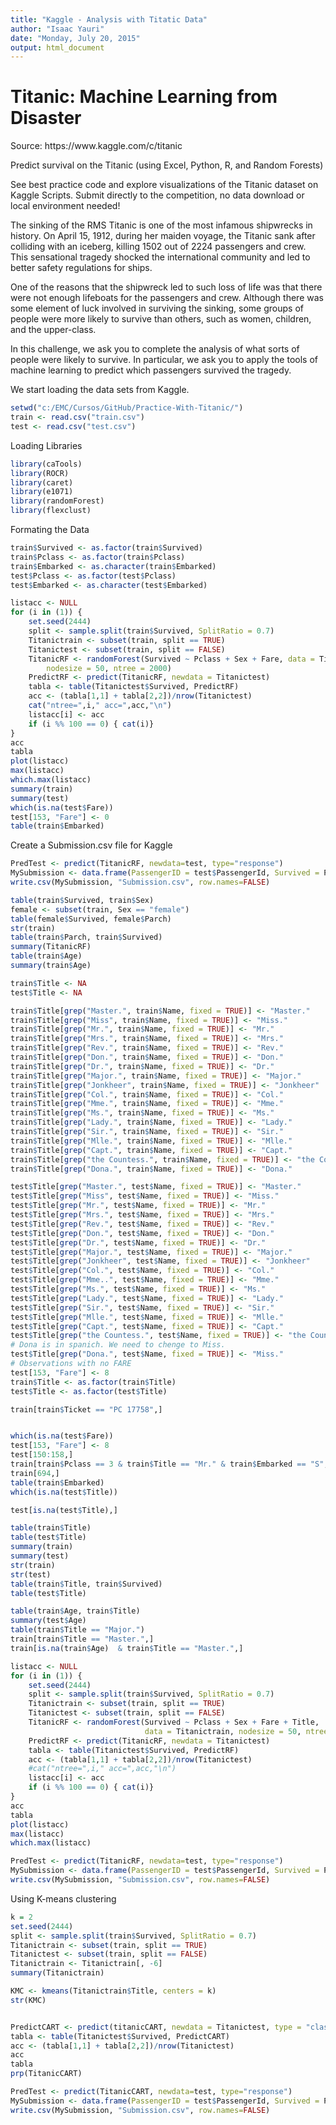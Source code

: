 ```yaml
---
title: "Kaggle - Analysis with Titatic Data"
author: "Isaac Yauri"
date: "Monday, July 20, 2015"
output: html_document
---
```


# Titanic: Machine Learning from Disaster

Source: https://www.kaggle.com/c/titanic

Predict survival on the Titanic (using Excel, Python, R, and Random Forests)

See best practice code and explore visualizations of the Titanic dataset on Kaggle Scripts. Submit directly to the competition, no data download or local environment needed!

The sinking of the RMS Titanic is one of the most infamous shipwrecks in history.  On April 15, 1912, during her maiden voyage, the Titanic sank after colliding with an iceberg, killing 1502 out of 2224 passengers and crew. This sensational tragedy shocked the international community and led to better safety regulations for ships.

One of the reasons that the shipwreck led to such loss of life was that there were not enough lifeboats for the passengers and crew. Although there was some element of luck involved in surviving the sinking, some groups of people were more likely to survive than others, such as women, children, and the upper-class.

In this challenge, we ask you to complete the analysis of what sorts of people were likely to survive. In particular, we ask you to apply the tools of machine learning to predict which passengers survived the tragedy.

We start loading the data sets from Kaggle.

```r
setwd("c:/EMC/Cursos/GitHub/Practice-With-Titanic/")
train <- read.csv("train.csv")
test <- read.csv("test.csv")
```

Loading Libraries

```r
library(caTools)
library(ROCR)
library(caret)
library(e1071)
library(randomForest)
library(flexclust)
```

Formating the Data

```r
train$Survived <- as.factor(train$Survived)
train$Pclass <- as.factor(train$Pclass)
train$Embarked <- as.character(train$Embarked)
test$Pclass <- as.factor(test$Pclass)
test$Embarked <- as.character(test$Embarked)
```

```r
listacc <- NULL
for (i in (1)) {
    set.seed(2444)
    split <- sample.split(train$Survived, SplitRatio = 0.7)
    Titanictrain <- subset(train, split == TRUE)
    Titanictest <- subset(train, split == FALSE)
    TitanicRF <- randomForest(Survived ~ Pclass + Sex + Fare, data = Titanictrain, 
        nodesize = 50, ntree = 2000)
    PredictRF <- predict(TitanicRF, newdata = Titanictest)
    tabla <- table(Titanictest$Survived, PredictRF)
    acc <- (tabla[1,1] + tabla[2,2])/nrow(Titanictest)
    cat("ntree=",i," acc=",acc,"\n")
    listacc[i] <- acc
    if (i %% 100 == 0) { cat(i)}
}
acc
tabla
plot(listacc)
max(listacc)
which.max(listacc)
summary(train)
summary(test)
which(is.na(test$Fare))
test[153, "Fare"] <- 0
table(train$Embarked)
```


Create a Submission.csv file for Kaggle

```r
PredTest <- predict(TitanicRF, newdata=test, type="response")
MySubmission <- data.frame(PassengerID = test$PassengerId, Survived = PredTest)
write.csv(MySubmission, "Submission.csv", row.names=FALSE)
```

```r
table(train$Survived, train$Sex)
female <- subset(train, Sex == "female")
table(female$Survived, female$Parch)
str(train)
table(train$Parch, train$Survived)
summary(TitanicRF)
table(train$Age)
summary(train$Age)
```

```r
train$Title <- NA
test$Title <- NA

train$Title[grep("Master.", train$Name, fixed = TRUE)] <- "Master."
train$Title[grep("Miss", train$Name, fixed = TRUE)] <- "Miss."
train$Title[grep("Mr.", train$Name, fixed = TRUE)] <- "Mr."
train$Title[grep("Mrs.", train$Name, fixed = TRUE)] <- "Mrs."
train$Title[grep("Rev.", train$Name, fixed = TRUE)] <- "Rev."
train$Title[grep("Don.", train$Name, fixed = TRUE)] <- "Don."
train$Title[grep("Dr.", train$Name, fixed = TRUE)] <- "Dr."
train$Title[grep("Major.", train$Name, fixed = TRUE)] <- "Major."
train$Title[grep("Jonkheer", train$Name, fixed = TRUE)] <- "Jonkheer"
train$Title[grep("Col.", train$Name, fixed = TRUE)] <- "Col."
train$Title[grep("Mme.", train$Name, fixed = TRUE)] <- "Mme."
train$Title[grep("Ms.", train$Name, fixed = TRUE)] <- "Ms."
train$Title[grep("Lady.", train$Name, fixed = TRUE)] <- "Lady."
train$Title[grep("Sir.", train$Name, fixed = TRUE)] <- "Sir."
train$Title[grep("Mlle.", train$Name, fixed = TRUE)] <- "Mlle."
train$Title[grep("Capt.", train$Name, fixed = TRUE)] <- "Capt."
train$Title[grep("the Countess.", train$Name, fixed = TRUE)] <- "the Countess."
train$Title[grep("Dona.", train$Name, fixed = TRUE)] <- "Dona."

test$Title[grep("Master.", test$Name, fixed = TRUE)] <- "Master."
test$Title[grep("Miss", test$Name, fixed = TRUE)] <- "Miss."
test$Title[grep("Mr.", test$Name, fixed = TRUE)] <- "Mr."
test$Title[grep("Mrs.", test$Name, fixed = TRUE)] <- "Mrs."
test$Title[grep("Rev.", test$Name, fixed = TRUE)] <- "Rev."
test$Title[grep("Don.", test$Name, fixed = TRUE)] <- "Don."
test$Title[grep("Dr.", test$Name, fixed = TRUE)] <- "Dr."
test$Title[grep("Major.", test$Name, fixed = TRUE)] <- "Major."
test$Title[grep("Jonkheer", test$Name, fixed = TRUE)] <- "Jonkheer"
test$Title[grep("Col.", test$Name, fixed = TRUE)] <- "Col."
test$Title[grep("Mme..", test$Name, fixed = TRUE)] <- "Mme."
test$Title[grep("Ms.", test$Name, fixed = TRUE)] <- "Ms."
test$Title[grep("Lady.", test$Name, fixed = TRUE)] <- "Lady."
test$Title[grep("Sir.", test$Name, fixed = TRUE)] <- "Sir."
test$Title[grep("Mlle.", test$Name, fixed = TRUE)] <- "Mlle."
test$Title[grep("Capt.", test$Name, fixed = TRUE)] <- "Capt."
test$Title[grep("the Countess.", test$Name, fixed = TRUE)] <- "the Countess."
# Dona is in spanich. We need to chenge to Miss.
test$Title[grep("Dona.", test$Name, fixed = TRUE)] <- "Miss."
# Observations with no FARE
test[153, "Fare"] <- 8
train$Title <- as.factor(train$Title)
test$Title <- as.factor(test$Title)

train[train$Ticket == "PC 17758",]


which(is.na(test$Fare))
test[153, "Fare"] <- 8
test[150:158,]
train[train$Pclass == 3 & train$Title == "Mr." & train$Embarked == "S", -c(4,5,11,12) ]
train[694,]
table(train$Embarked)
which(is.na(test$Title))

test[is.na(test$Title),]

table(train$Title)
table(test$Title)
summary(train)
summary(test)
str(train)
str(test)
table(train$Title, train$Survived)
table(test$Title)

table(train$Age, train$Title)
summary(test$Age)      
table(train$Title == "Major.")
train[train$Title == "Master.",]
train[is.na(train$Age)  & train$Title == "Master.",] 
```

```r
listacc <- NULL
for (i in (1)) {
    set.seed(2444)
    split <- sample.split(train$Survived, SplitRatio = 0.7)
    Titanictrain <- subset(train, split == TRUE)
    Titanictest <- subset(train, split == FALSE)
    TitanicRF <- randomForest(Survived ~ Pclass + Sex + Fare + Title, 
                              data = Titanictrain, nodesize = 50, ntree = 2444)
    PredictRF <- predict(TitanicRF, newdata = Titanictest)
    tabla <- table(Titanictest$Survived, PredictRF)
    acc <- (tabla[1,1] + tabla[2,2])/nrow(Titanictest)
    #cat("ntree=",i," acc=",acc,"\n")
    listacc[i] <- acc
    if (i %% 100 == 0) { cat(i)}
}
acc
tabla
plot(listacc)
max(listacc)
which.max(listacc)
```

```r
PredTest <- predict(TitanicRF, newdata=test, type="response")
MySubmission <- data.frame(PassengerID = test$PassengerId, Survived = PredTest)
write.csv(MySubmission, "Submission.csv", row.names=FALSE)
```


Using K-means clustering

```r
k = 2
set.seed(2444)
split <- sample.split(train$Survived, SplitRatio = 0.7)
Titanictrain <- subset(train, split == TRUE)
Titanictest <- subset(train, split == FALSE)
Titanictrain <- Titanictrain[, -6]
summary(Titanictrain)

KMC <- kmeans(Titanictrain$Title, centers = k)
str(KMC)


PredictCART <- predict(titanicCART, newdata = Titanictest, type = "class")
tabla <- table(Titanictest$Survived, PredictCART)
acc <- (tabla[1,1] + tabla[2,2])/nrow(Titanictest)
acc
tabla
prp(TitanicCART)
```

```r
PredTest <- predict(TitanicCART, newdata=test, type="response")
MySubmission <- data.frame(PassengerID = test$PassengerId, Survived = PredTest)
write.csv(MySubmission, "Submission.csv", row.names=FALSE)
```

